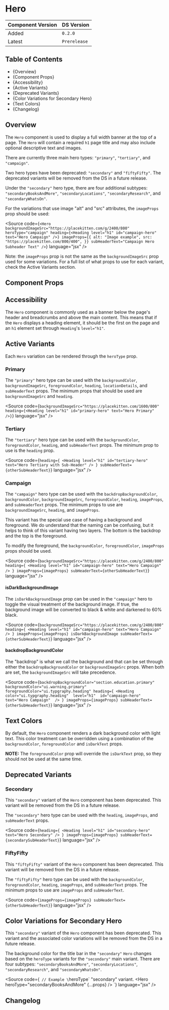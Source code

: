 

<Meta of={HeroStories} />

# Hero

| Component Version | DS Version   |
| ----------------- | ------------ |
| Added             | `0.2.0`      |
| Latest            | `Prerelease` |

## Table of Contents

- {<Link href="#overview" target="_self">Overview</Link>}
- {<Link href="#component-props" target="_self">Component Props</Link>}
- {<Link href="#accessibility" target="_self">Accessibility</Link>}
- {<Link href="#active-variants" target="_self">Active Variants</Link>}
- {<Link href="#deprecated-variants" target="_self">Deprecated Variants</Link>}
- {<Link href="#color-variations-for-secondary-hero" target="_self">Color Variations for Secondary Hero</Link>}
- {<Link href="#text-colors" target="_self">Text Colors</Link>}
- {<Link href="#changelog" target="_self">Changelog</Link>}

## Overview

<Description of={HeroStories} />

The `Hero` component is used to display a full width banner at the top of a page.
The `Hero` will contain a required `h1` page title and may also include optional
descriptive text and images.

There are currently three main hero types: `"primary"`, `"tertiary"`, and
`"campaign"`.

Two hero types have been deprecated: `"secondary"` and `"fiftyFifty"`. The
deprecated variants will be removed from the DS in a future release.

Under the `"secondary"` hero type, there are four additional subtypes:
`"secondaryBooksAndMore"`, `"secondaryLocations"`, `"secondaryResearch"`, and
`"secondaryWhatsOn"`.

For the variations that use image "alt" and "src" attributes, the `imageProps`
prop should be used:

<Source
  code={`
<Hero
  backgroundImageSrc="https://placekitten.com/g/2400/800"
  heroType="campaign"
  heading={<Heading level="h1" id="campaign-hero" text="Hero Campaign" />}
  imageProps={{
    alt: "Image example",
    src: "https://placekitten.com/800/400",
  }}
  subHeaderText="Campaign Hero Subheader Text"
/>
`}
  language="jsx"
/>

Note: the `imageProps` prop is not the same as the `backgroundImageSrc` prop
used for some variations. For a full list of what props to use for each variant,
check the <Link href="#active-variants" target="_self">Active Variants</Link>
section.

## Component Props

<Canvas of={HeroStories.WithControls} />

<ArgTypes of={HeroStories.WithControls} />

## Accessibility

The `Hero` component is commonly used as a banner below the page's header and
breadcrumbs and above the main content. This means that if the `Hero` displays
a heading element, it should be the first on the page and an `h1` element set
through `Heading`'s `level="h1"`.

## Active Variants

Each `Hero` variation can be rendered through the `heroType` prop.

### Primary

The `"primary"` hero type can be used with the `backgroundColor`, `backgroundImageSrc`,
`foregroundColor`, `heading`, `locationDetails`, and `subHeaderText` props. The
minimum props that should be used are `backgroundImageSrc` and `heading`.

<Source
  code={`
backgroundImageSrc="https://placekitten.com/1600/800"
heading={<Heading level="h1" id="primary-hero" text="Hero Primary" />}
`}
  language="jsx"
/>

<Canvas of={HeroStories.Primary} />

### Tertiary

The `"tertiary"` hero type can be used with the `backgroundColor`, `foregroundColor`,
`heading`, and `subHeaderText` props. The minimum prop to use is the `heading`
prop.

<Source
  code={`
heading={
  <Heading
    level="h1"
    id="tertiary-hero"
    text="Hero Tertiary with Sub-Header"
  />
}
subHeaderText={otherSubHeaderText}
`}
  language="jsx"
/>

<Canvas of={HeroStories.Tertiary} />

### Campaign

The `"campaign"` hero type can be used with the `backdropBackgroundColor`,
`backgroundColor`, `backgroundImageSrc`, `foregroundColor`, `heading`,
`imageProps`, and `subHeaderText` props. The minimum props to use are
`backgroundImageSrc`, `heading`, and `imageProps`.

This variant has the special use case of having a background and foreground. We
do understand that the naming can be confusing, but it helps to think of this
variant having two layers. The bottom is the backdrop and the top is the
foreground.

To modify the foreground, the `backgroundColor`, `foregroundColor`, `imageProps`
props should be used.

<Source
  code={`
backgroundImageSrc="https://placekitten.com/g/2400/800"
heading={
  <Heading level="h1" id="campaign-hero" text="Hero Campaign" />
}
imageProps={imageProps}
subHeaderText={otherSubHeaderText}
`}
  language="jsx"
/>

<Canvas of={HeroStories.Campaign} />

#### isDarkBackgroundImage

The `isDarkBackgroundImage` prop can be used in the `"campaign"` hero to toggle
the visual treatment of the background image. If true, the background image will
be converted to black & white and darkened to 60% black.

<Source
  code={`
backgroundImageSrc="https://placekitten.com/g/2400/800"
heading={
  <Heading level="h1" id="campaign-hero" text="Hero Campaign" />
}
imageProps={imageProps}
isDarkBackgroundImage
subHeaderText={otherSubHeaderText}
`}
  language="jsx"
/>

<Canvas of={HeroStories.CampaignDarkBackgroundImage} />

#### backdropBackgroundColor

The "backdrop" is what we call the background and that can be set through either
the `backdropBackgroundColor` or `backgroundImageSrc` props. When both are set,
the `backgroundImageSrc` will take precedence.

<Source
  code={`
backdropBackgroundColor="section.education.primary"
backgroundColor="ui.warning.primary"
foregroundColor="ui.typgraphy.heading"
heading={
  <Heading 
    color="ui.typgraphy.heading" 
    level="h1" 
    id="campaign-hero" 
    text="Hero Campaign" 
  />
}
imageProps={imageProps}
subHeaderText={otherSubHeaderText}
`}
  language="jsx"
/>

<Canvas of={HeroStories.CampaignBackgroundColors} />

## Text Colors

By default, the `Hero` component renders a dark background color with light
text. This color treatment can be overridden using a combination of the
`backgroundColor`, `foregroundColor` and `isDarkText` props.

**NOTE:** The `foregroundColor` prop will override the `isDarkText` prop, so they
should not be used at the same time. 

<Canvas of={HeroStories.TextColorStyles} />

## Deprecated Variants

### Secondary

This `"secondary"` variant of the `Hero` component has been deprecated. This
variant will be removed from the DS in a future release.

The `"secondary"` hero type can be used with the `heading`, `imageProps`, and
`subHeaderText` props.

<Source
  code={`
heading={
  <Heading level="h1" id="secondary-hero" text="Hero Secondary" />
}
imageProps={imageProps}
subHeaderText={secondarySubHeaderText}
`}
  language="jsx"
/>

<Canvas of={HeroStories.Secondary} />

### FiftyFifty

This `"fiftyFifty"` variant of the `Hero` component has been deprecated. This
variant will be removed from the DS in a future release.

The `"fiftyFifty"` hero type can be used with the `backgroundColor`,
`foregroundColor`, `heading`, `imageProps`, and `subHeaderText` props. The
minimum props to use are `imageProps` and `subHeaderText`.

<Source
  code={`
imageProps={imageProps}
subHeaderText={otherSubHeaderText}
`}
  language="jsx"
/>

<Canvas of={HeroStories.FiftyFifty} />

## Color Variations for Secondary Hero

This `"secondary"` variant of the `Hero` component has been deprecated. This
variant and the associated color variations will be removed from the DS in a
future release.

The background color for the title bar in the `"secondary"` `Hero` changes based
on the `heroType` variants for the `"secondary"` main variant. There are four
subtypes: `"secondaryBooksAndMore"`, `"secondaryLocations"`, `"secondaryResearch"`,
and `"secondaryWhatsOn"`.

<Source
  code={`
// Example \`heroType\` "secondary" variant.
<Hero heroType="secondaryBooksAndMore" {...props} />
`}
  language="jsx"
/>

<Canvas of={HeroStories.ColorVariations} />

## Changelog

<ComponentChangelogTable changelogData={changelogData} />
